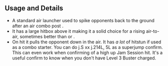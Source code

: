 ## Usage and Details

- A standard air launcher used to spike opponents back to the ground after an air combo post <InlineInput text="5S" color="green" />.
- It has a large hitbox above it making it a solid choice for a rising air-to-air, sometimes better than <InlineInput text="j.M" color="yellow" /> or <InlineInput text="j.2H" color="red" />.
- On hit it pulls the opponent down in the air. It has _a lot_ of hitstun if used as a combo starter.
  You can do <InputBlock><Text color="green">j.S</Text> xx <Text color="blue">j.214L</Text>, <Text color="blue">5L</Text></InputBlock> as a superjump confirm. This can even work when confirming
  of a high up Jam Session hit. It's a useful confirm to know when you don't have Level 3 Buster charged.

